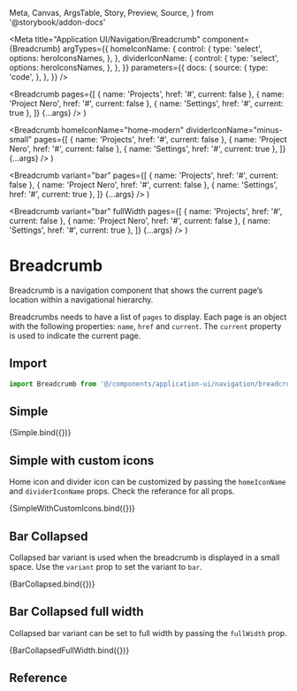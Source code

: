   Meta,
  Canvas,
  ArgsTable,
  Story,
  Preview,
  Source,
} from '@storybook/addon-docs'

<Meta
  title="Application UI/Navigation/Breadcrumb"
  component={Breadcrumb}
  argTypes={{
    homeIconName: {
      control: {
        type: 'select',
        options: heroIconsNames,
      },
    },
    dividerIconName: {
      control: {
        type: 'select',
        options: heroIconsNames,
      },
    },
  }}
  parameters={{
    docs: {
      source: {
        type: 'code',
      },
    },
  }}
/>

  <Breadcrumb
    pages={[
      { name: 'Projects', href: '#', current: false },
      { name: 'Project Nero', href: '#', current: false },
      { name: 'Settings', href: '#', current: true },
    ]}
    {...args}
  />
)

  <Breadcrumb
    homeIconName="home-modern"
    dividerIconName="minus-small"
    pages={[
      { name: 'Projects', href: '#', current: false },
      { name: 'Project Nero', href: '#', current: false },
      { name: 'Settings', href: '#', current: true },
    ]}
    {...args}
  />
)

  <Breadcrumb
    variant="bar"
    pages={[
      { name: 'Projects', href: '#', current: false },
      { name: 'Project Nero', href: '#', current: false },
      { name: 'Settings', href: '#', current: true },
    ]}
    {...args}
  />
)

  <Breadcrumb
    variant="bar"
    fullWidth
    pages={[
      { name: 'Projects', href: '#', current: false },
      { name: 'Project Nero', href: '#', current: false },
      { name: 'Settings', href: '#', current: true },
    ]}
    {...args}
  />
)

# Breadcrumb

Breadcrumb is a navigation component that shows the current page’s location within a navigational hierarchy.

Breadcrumbs needs to have a list of `pages` to display. Each page is an object with the following properties: `name`, `href` and `current`. The `current` property is used to indicate the current page.

## Import

```js
import Breadcrumb from '@/components/application-ui/navigation/breadcrumb'
```

## Simple

<Canvas>
  <Story name="Simple">{Simple.bind({})}</Story>
</Canvas>

## Simple with custom icons

Home icon and divider icon can be customized by passing the `homeIconName` and `dividerIconName` props. Check the referance for all props.

<Canvas>
  <Story name="Simple with custom icons">
    {SimpleWithCustomIcons.bind({})}
  </Story>
</Canvas>

## Bar Collapsed

Collapsed bar variant is used when the breadcrumb is displayed in a small space. Use the `variant` prop to set the variant to `bar`.

<Canvas>
  <Story name="Bar Collapsed">{BarCollapsed.bind({})}</Story>
</Canvas>

## Bar Collapsed full width

Collapsed bar variant can be set to full width by passing the `fullWidth` prop.

<Canvas>
  <Story name="Bar Collapsed full width">
    {BarCollapsedFullWidth.bind({})}
  </Story>
</Canvas>

## Reference

<ArgsTable of={Breadcrumb} />
